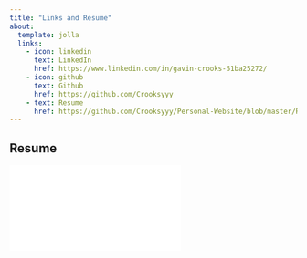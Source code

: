 ```yaml
---
title: "Links and Resume"
about:
  template: jolla
  links:
    - icon: linkedin
      text: LinkedIn
      href: https://www.linkedin.com/in/gavin-crooks-51ba25272/ 
    - icon: github
      text: Github
      href: https://github.com/Crooksyyy
    - text: Resume
      href: https://github.com/Crooksyyy/Personal-Website/blob/master/Resume.pdf 
---
```


## Resume 

[![](Resume.pdf){fig-align="center"}](Resume.pdf)

